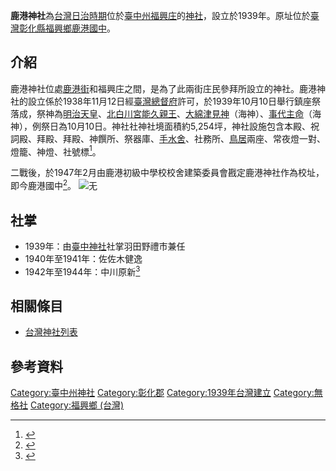 {{coord|24.051640|N|120.439937|E|scale:10000|display=title}}

{{日本神社||name=鹿港神社|img=|img_capt=|image_width=250px|nihongo=鹿港神社|hiragana=ろっこうじんじゃ|romaji=Rokkō jinja|location={{TWN-JPN}} [[臺中州|臺中州]][[彰化郡|彰化郡]][[福興庄|福興庄]]橋頭|god=明治天皇、北白川宮能久親王、大綿津見神、事代主命|type=無格社|struct=|open_year=昭和十四年（1939年）|close_year=不明|cere_date=10月10日}}

'''鹿港神社'''為[[台灣日治時期|台灣日治時期]]位於[[臺中州|臺中州]][[福興庄|福興庄]]的[[神社|神社]]，設立於1939年。原址位於[[臺灣|臺灣]][[彰化縣|彰化縣]][[福興鄉_(台灣)|福興鄉]][[彰化縣立鹿港國民中學|鹿港國中]]。

== 介紹 ==
鹿港神社位處[[鹿港街|鹿港街]]和福興庄之間，是為了此兩街庄民參拜所設立的神社。鹿港神社的設立係於1938年11月12日經[[臺灣總督府|臺灣總督府]]許可，於1939年10月10日舉行鎮座祭落成，祭神為[[明治天皇|明治天皇]]、[[北白川宮能久親王|北白川宮能久親王]]、[[大綿津見神|大綿津見神]]（海神）、[[事代主神|事代主命]]（海神），例祭日為10月10日。神社社神社境面積約5,254坪，神社設施包含本殿、祝詞殿、拜殿、拜殿{{link-jp|向拜|向拝}}、神饌所、祭器庫、[[手水舍|手水舍]]、社務所、[[鳥居|鳥居]]兩座、常夜燈一對、燈籠、神燈、社號標<ref>{{Cite journal|title=鹿港神社|author=臺灣神職會|url=|journal=敬慎|issue=n001|doi=|others=|year=|volume=v014|page=|pmid=}}</ref>。

二戰後，於1947年2月由鹿港初級中學校校舍建築委員會戡定鹿港神社作為校址，即今鹿港國中<ref>{{Cite web|title=鹿港國中校史|url=http://www.lkjh.chc.edu.tw/home?cid=457|accessdate=|author=鹿港國中|date=|format=|publisher=|language=|archive-date=2020-07-05|archive-url=https://web.archive.org/web/20200705125219/http://www.lkjh.chc.edu.tw/home?cid=457|dead-url=no}}</ref>。
[[File:Rokko_1_6000_1944.jpg|无]]

== 社掌 ==

* 1939年：由[[臺中神社|臺中神社]]社掌羽田野禮市兼任
* 1940年至1941年：佐佐木健逸
* 1942年至1944年：中川原新<ref>{{Cite web|title=臺灣總督府職員錄系統|url=http://who.ith.sinica.edu.tw/mpView.action|accessdate=|author=|date=|format=|publisher=中央研究院臺灣史研究所|language=|archive-date=2019-07-13|archive-url=https://web.archive.org/web/20190713180357/http://who.ith.sinica.edu.tw/mpView.action|dead-url=no}}</ref>

== 相關條目 ==

* [[台灣神社列表|台灣神社列表]]

== 參考資料 ==
<references />
[[Category:臺中州神社|Category:臺中州神社]]
[[Category:彰化郡|Category:彰化郡]]
[[Category:1939年台灣建立|Category:1939年台灣建立]]
[[Category:無格社|Category:無格社]]
[[Category:福興鄉_(台灣)|Category:福興鄉 (台灣)]]